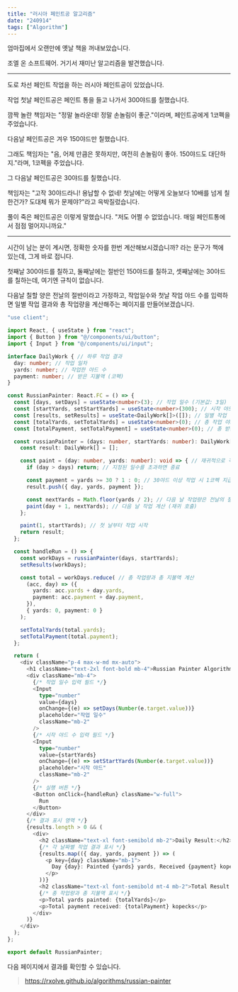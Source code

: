 ```yaml
---
title: "러시아 페인트공 알고리즘"
date: "240914"
tags: ["Algorithm"]
---
```


엄마집에서 오랜만에 옛날 책을 꺼내보았습니다.

조엘 온 소프트웨어. 거기서 재미난 알고리즘을 발견했습니다.

---

도로 차선 페인트 작업을 하는 러시아 페인트공이 있었습니다.

작업 첫날 페인트공은 페인트 통을 들고 나가서 300야드를 칠했습니다.

깜짝 놀란 책임자는 "정말 놀라운데! 정말 손놀림이 좋군."이라며, 페인트공에게 1코펙을 주었습니다.

다음날 페인트공은 겨우 150야드만 칠했습니다.

그래도 책임자는 "음, 어제 만큼은 못하지만, 여전히 손놀림이 좋아. 150야드도 대단하지."라며, 1코펙을 주었습니다.

그 다음날 페인트공은 30야드를 칠했습니다.

책임자는 "고작 30야드라니! 용납할 수 없네! 첫날에는 어떻게 오늘보다 10배를 넘게 칠한건가? 도대체 뭐가 문제야?"라고 윽박질렀습니다.

풀이 죽은 페인트공은 이렇게 말했습니다. "저도 어쩔 수 없었습니다. 매일 페인트통에서 점점 멀어지니까요."

---

시간이 남는 분이 계시면, 정확한 숫자를 한번 계산해보시겠습니까? 라는 문구가 책에 있는데, 그게 바로 접니다.

첫째날 300야드를 칠하고, 둘째날에는 절반인 150야드를 칠하고, 셋째날에는 30야드를 칠하는데, 여기엔 규칙이 없습니다.

다음날 칠할 양은 전날의 절반이라고 가정하고, 작업일수와 첫날 작업 야드 수를 입력하면 일별 작업 결과와 총 작업량을 계산해주는 페이지를 만들어보겠습니다.

```typescript
"use client";

import React, { useState } from "react";
import { Button } from "@/components/ui/button";
import { Input } from "@/components/ui/input";

interface DailyWork { // 하루 작업 결과
  day: number; // 작업 일차
  yards: number; // 작업한 야드 수
  payment: number; // 받은 지불액 (코펙)
}

const RussianPainter: React.FC = () => {
  const [days, setDays] = useState<number>(3); // 작업 일수 (기본값: 3일)
  const [startYards, setStartYards] = useState<number>(300); // 시작 야드 수 (기본값: 300야드)
  const [results, setResults] = useState<DailyWork[]>([]); // 일별 작업 결과
  const [totalYards, setTotalYards] = useState<number>(0); // 총 작업 야드 수
  const [totalPayment, setTotalPayment] = useState<number>(0); // 총 받은 지불액

  const russianPainter = (days: number, startYards: number): DailyWork[] => {
    const result: DailyWork[] = [];

    const paint = (day: number, yards: number): void => { // 재귀적으로 각 날짜의 작업량을 계산
      if (day > days) return; // 지정된 일수를 초과하면 종료

      const payment = yards >= 30 ? 1 : 0; // 30야드 이상 작업 시 1코펙 지급
      result.push({ day, yards, payment });

      const nextYards = Math.floor(yards / 2); // 다음 날 작업량은 전날의 절반
      paint(day + 1, nextYards); // 다음 날 작업 계산 (재귀 호출)
    };

    paint(1, startYards); // 첫 날부터 작업 시작
    return result;
  };

  const handleRun = () => {
    const workDays = russianPainter(days, startYards);
    setResults(workDays);

    const total = workDays.reduce( // 총 작업량과 총 지불액 계산
      (acc, day) => ({
        yards: acc.yards + day.yards,
        payment: acc.payment + day.payment,
      }),
      { yards: 0, payment: 0 }
    );

    setTotalYards(total.yards);
    setTotalPayment(total.payment);
  };

  return (
    <div className="p-4 max-w-md mx-auto">
      <h1 className="text-2xl font-bold mb-4">Russian Painter Algorithm</h1>
      <div className="mb-4">
        {/* 작업 일수 입력 필드 */}
        <Input
          type="number"
          value={days}
          onChange={(e) => setDays(Number(e.target.value))}
          placeholder="작업 일수"
          className="mb-2"
        />
        {/* 시작 야드 수 입력 필드 */}
        <Input
          type="number"
          value={startYards}
          onChange={(e) => setStartYards(Number(e.target.value))}
          placeholder="시작 야드"
          className="mb-2"
        />
        {/* 실행 버튼 */}
        <Button onClick={handleRun} className="w-full">
          Run
        </Button>
      </div>
      {/* 결과 표시 영역 */}
      {results.length > 0 && (
        <div>
          <h2 className="text-xl font-semibold mb-2">Daily Result:</h2>
          {/* 각 날짜별 작업 결과 표시 */}
          {results.map(({ day, yards, payment }) => (
            <p key={day} className="mb-1">
              Day {day}: Painted {yards} yards, Received {payment} kopeck
            </p>
          ))}
          <h2 className="text-xl font-semibold mt-4 mb-2">Total Result:</h2>
          {/* 총 작업량과 총 지불액 표시 */}
          <p>Total yards painted: {totalYards}</p>
          <p>Total payment received: {totalPayment} kopecks</p>
        </div>
      )}
    </div>
  );
};

export default RussianPainter;
```

다음 페이지에서 결과를 확인할 수 있습니다.

> https://rxolve.github.io/algorithms/russian-painter
